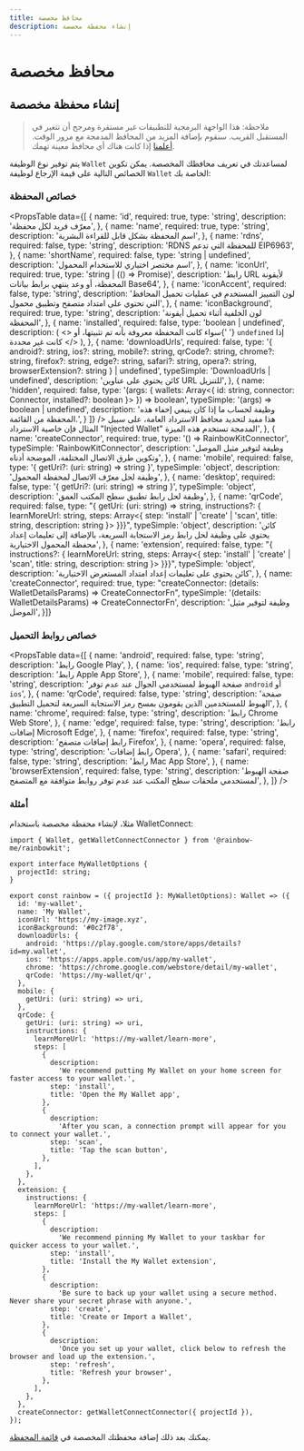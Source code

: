 ```yaml
---
title: محافظ مخصصة
description: إنشاء محفظة مخصصة
---
```


# محافظ مخصصة

## إنشاء محفظة مخصصة

> ملاحظة: هذا الواجهة البرمجية للتطبيقات غير مستقرة ومرجح أن تتغير في المستقبل القريب. سنقوم بإضافة المزيد من المحافظ المدمجة مع مرور الوقت. [أعلمنا](https://github.com/rainbow-me/rainbowkit/issues) إذا كانت هناك أي محافظ معينة تهمك.

يتم توفير نوع الوظيفة `Wallet` لمساعدتك في تعريف محافظك المخصصة. يمكن تكوين الخصائص التالية على قيمة الإرجاع لوظيفة `Wallet` الخاصة بك:

### خصائص المحفظة

<PropsTable
  data={[
    {
      name: 'id',
      required: true,
      type: 'string',
      description: 'معرّف فريد لكل محفظة',
    },
    {
      name: 'name',
      required: true,
      type: 'string',
      description: 'اسم المحفظة بشكل قابل للقراءة البشرية',
    },
    {
      name: 'rdns',
      required: false,
      type: 'string',
      description: 'RDNS للمحفظة التي تدعم EIP6963',
    },
    {
      name: 'shortName',
      required: false,
      type: 'string | undefined',
      description: 'اسم مختصر اختياري للاستخدام المحمول',
    },
    {
      name: 'iconUrl',
      required: true,
      type: 'string | (() => Promise<string>)',
      description:
        'رابط URL لأيقونة المحفظة، أو وعد ينتهي برابط بيانات Base64',
    },
    {
      name: 'iconAccent',
      required: false,
      type: 'string',
      description:
        'لون التمييز المستخدم في عمليات تحميل المحافظ التي تحتوي على امتداد متصفح وتطبيق محمول',
    },
    {
      name: 'iconBackground',
      required: true,
      type: 'string',
      description: 'لون الخلفية أثناء تحميل أيقونة المحفظة',
    },
    {
      name: 'installed',
      required: false,
      type: 'boolean | undefined',
      description: (
        <>
          سواء كانت المحفظة معروفة بأنه تم تثبيتها، أو{' '}
          <code>undefined</code> إذا كانت غير محددة
        </>
      ),
    },
    {
      name: 'downloadUrls',
      required: false,
      type: '{ android?: string, ios?: string, mobile?: string, qrCode?: string, chrome?: string, firefox?: string, edge?: string, safari?: string, opera?: string, browserExtension?: string } | undefined',
      typeSimple: 'DownloadUrls | undefined',
      description: 'كائن يحتوي على عناوين URL للتنزيل',
    },
    {
      name: 'hidden',
      required: false,
      type: '(args: { wallets: Array<{ id: string, connector: Connector, installed?: boolean }> }) => boolean',
      typeSimple: '(args) => boolean | undefined',
      description:
        'وظيفة لحساب ما إذا كان ينبغي إخفاء هذه المحفظة من القائمة.',
    } 
  ]}
/> هذا مفيد لتحديد محافظ الاسترداد العامة، على سبيل المثال فإن خاصية الاسترداد "Injected Wallet" المدمجة تستخدم هذه الميزة',
    },
    {
      name: 'createConnector',
      required: true,
      type: '() => RainbowKitConnector',
      typeSimple: 'RainbowKitConnector',
      description:
        'وظيفة لتوفير مثيل الموصل وتكوين طرق الاتصال المختلفة، الموضحة أدناه',
    },
    {
      name: 'mobile',
      required: false,
      type: '{ getUri?: (uri: string) => string }',
      typeSimple: 'object',
      description:
        'وظيفة لحل معرّف الاتصال لمحفظة المحمول',
    },
    {
      name: 'desktop',
      required: false,
      type: '{ getUri?: (uri: string) => string }',
      typeSimple: 'object',
      description: 'وظيفة لحل رابط تطبيق سطح المكتب العمق',
    },
    {
      name: 'qrCode',
      required: false,
      type: "{ getUri: (uri: string) => string, instructions?: { learnMoreUrl: string, steps: Array<{ step: 'install' | 'create' | 'scan', title: string, description: string }> }}}",
      typeSimple: 'object',
      description:
        'كائن يحتوي على وظيفة لحل رابط رمز الاستجابة السريعة، بالإضافة إلى تعليمات إعداد محفظة المحمول الاختيارية',
    },
    {
      name: 'extension',
      required: false,
      type: "{ instructions?: { learnMoreUrl: string, steps: Array<{ step: 'install' | 'create' | 'scan', title: string, description: string }> }}}",
      typeSimple: 'object',
      description:
        'كائن يحتوي على تعليمات إعداد امتداد المستعرض الاختيارية',
    },
    {
      name: 'createConnector',
      required: true,
      type: "createConnector: (details: WalletDetailsParams) => CreateConnectorFn",
      typeSimple: '(details: WalletDetailsParams) => CreateConnectorFn',
      description: 'وظيفة لتوفير مثيل الموصل',
    }]}

### خصائص روابط التحميل

<PropsTable
  data={[
    {
      name: 'android',
      required: false,
      type: 'string',
      description: 'رابط Google Play',
    },
    {
      name: 'ios',
      required: false,
      type: 'string',
      description: 'رابط Apple App Store',
    },
    {
      name: 'mobile',
      required: false,
      type: 'string',
      description:
        'صفحة الهبوط لمستخدمي الجوال عند عدم توفر `android` أو `ios`',
    },
    {
      name: 'qrCode',
      required: false,
      type: 'string',
      description:
        'صفحة الهبوط للمستخدمين الذين يقومون بمسح رمز الاستجابة السريعة لتحميل التطبيق',
    },
    {
      name: 'chrome',
      required: false,
      type: 'string',
      description: 'رابط Chrome Web Store',
    },
    {
      name: 'edge',
      required: false,
      type: 'string',
      description: 'رابط إضافات Microsoft Edge',
    },
    {
      name: 'firefox',
      required: false,
      type: 'string',
      description: 'رابط إضافات متصفح Firefox',
    },
    {
      name: 'opera',
      required: false,
      type: 'string',
      description: 'رابط إضافات Opera',
    },
    {
      name: 'safari',
      required: false,
      type: 'string',
      description: 'رابط Mac App Store',
    },
    {
      name: 'browserExtension',
      required: false,
      type: 'string',
      description:
        'صفحة الهبوط لمستخدمي ملحقات سطح المكتب عند عدم توفر روابط متوافقة مع المتصفح',
    },
  ]}
/>

### أمثلة

مثلا، لإنشاء محفظة مخصصة باستخدام WalletConnect:

```tsx
import { Wallet, getWalletConnectConnector } from '@rainbow-me/rainbowkit';

export interface MyWalletOptions {
  projectId: string;
}

export const rainbow = ({ projectId }: MyWalletOptions): Wallet => ({
  id: 'my-wallet',
  name: 'My Wallet',
  iconUrl: 'https://my-image.xyz',
  iconBackground: '#0c2f78',
  downloadUrls: {
    android: 'https://play.google.com/store/apps/details?id=my.wallet',
    ios: 'https://apps.apple.com/us/app/my-wallet',
    chrome: 'https://chrome.google.com/webstore/detail/my-wallet',
    qrCode: 'https://my-wallet/qr',
  },
  mobile: {
    getUri: (uri: string) => uri,
  },
  qrCode: {
    getUri: (uri: string) => uri,
    instructions: {
      learnMoreUrl: 'https://my-wallet/learn-more',
      steps: [
        {
          description:
            'We recommend putting My Wallet on your home screen for faster access to your wallet.',
          step: 'install',
          title: 'Open the My Wallet app',
        },
        {
          description:
            'After you scan, a connection prompt will appear for you to connect your wallet.',
          step: 'scan',
          title: 'Tap the scan button',
        },
      ],
    },
  },
  extension: {
    instructions: {
      learnMoreUrl: 'https://my-wallet/learn-more',
      steps: [
        {
          description:
            'We recommend pinning My Wallet to your taskbar for quicker access to your wallet.',
          step: 'install',
          title: 'Install the My Wallet extension',
        },
        {
          description:
            'Be sure to back up your wallet using a secure method. Never share your secret phrase with anyone.',
          step: 'create',
          title: 'Create or Import a Wallet',
        },
        {
          description:
            'Once you set up your wallet, click below to refresh the browser and load up the extension.',
          step: 'refresh',
          title: 'Refresh your browser',
        },
      ],
    },
  },
  createConnector: getWalletConnectConnector({ projectId }),
});
```

يمكنك بعد ذلك إضافة محفظتك المخصصة في [قائمة المحفظة](/docs/custom-wallet-list).

